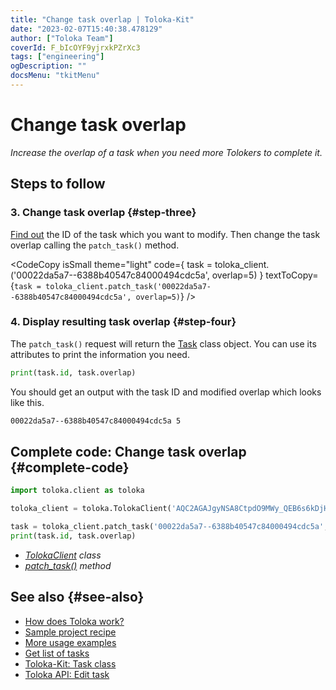 ```yaml
---
title: "Change task overlap | Toloka-Kit"
date: "2023-02-07T15:40:38.478129"
author: ["Toloka Team"]
coverId: F_bIcOYF9yjrxkPZrXc3
tags: ["engineering"]
ogDescription: ""
docsMenu: "tkitMenu"
---
```



# Change task overlap

_Increase the overlap of a task when you need more Tolokers to complete it._

## Steps to follow

<Import/>

<Instantiate/>

### 3. Change task overlap {#step-three}

[Find out](/docs-new/toloka-kit/recipes/get-tasks) the ID of the task which you want to modify. Then change the task overlap calling the `patch_task()` method.

<CodeCopy
  isSmall
  theme="light"
  code={
    <HighlightChildren language="python">
      task = toloka_client.<Term term="patch_task"><PatchTask/></Term>('00022da5a7--6388b40547c84000494cdc5a', overlap=5)
    </HighlightChildren>
  }
  textToCopy={`task = toloka_client.patch_task('00022da5a7--6388b40547c84000494cdc5a', overlap=5)`}
/>

### 4. Display resulting task overlap {#step-four}

The `patch_task()` request will return the [Task](/docs-new/toloka-kit/reference/toloka.client.task.Task) class object. You can use its attributes to print the information you need.

```python
print(task.id, task.overlap)
```

You should get an output with the task ID and modified overlap which looks like this.

```bash
00022da5a7--6388b40547c84000494cdc5a 5
```

## Complete code: Change task overlap {#complete-code}

```python
import toloka.client as toloka

toloka_client = toloka.TolokaClient('AQC2AGAJgyNSA8CtpdO9MWy_QEB6s6kDjHUoElE', 'PRODUCTION')

task = toloka_client.patch_task('00022da5a7--6388b40547c84000494cdc5a', overlap=5)
print(task.id, task.overlap)
```

<Note mode="tip" title="List of classes and methods used in this recipe">

- _[TolokaClient](/docs-new/toloka-kit/reference/toloka.client.TolokaClient) class_
- _[patch_task()](/docs-new/toloka-kit/reference/toloka.client.TolokaClient.patch_task) method_

</Note>

## See also {#see-also}

- [How does Toloka work?](https://toloka.ai/en/docs/guide/concepts/overview)
- [Sample project recipe](/docs-new/toloka-kit/recipes/learn-basics)
- [More usage examples](/docs-new/toloka-kit/recipes/use-cases)
- [Get list of tasks](/docs-new/toloka-kit/recipes/get-tasks)
- [Toloka-Kit: Task class](/docs-new/toloka-kit/reference/toloka.client.task.Task)
- [Toloka API: Edit task](https://toloka.ai/docs/api/api-reference/#patch-/tasks/-id-)
